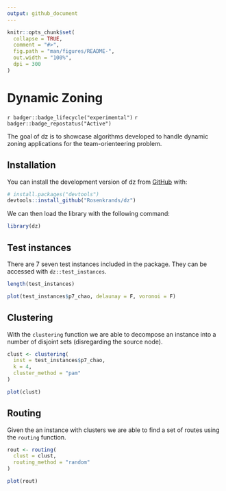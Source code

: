 ```yaml
---
output: github_document
---
```


<!-- README.md is generated from README.Rmd. Please edit that file -->

```r
knitr::opts_chunk$set(
  collapse = TRUE,
  comment = "#>",
  fig.path = "man/figures/README-",
  out.width = "100%",
  dpi = 300
)
```

# Dynamic Zoning

<!-- badges: start -->
`r badger::badge_lifecycle("experimental")` `r badger::badge_repostatus("Active")`
<!-- badges: end -->

The goal of dz is to showcase algorithms developed to handle dynamic zoning applications for the team-orienteering problem.

## Installation

You can install the development version of dz from [GitHub](https://github.com/) with:

``` r
# install.packages("devtools")
devtools::install_github("Rosenkrands/dz")
```

We can then load the library with the following command:

```r
library(dz)
```


## Test instances

There are 7 seven test instances included in the package.
They can be accessed with `dz::test_instances`.
```r
length(test_instances)
```

```r
plot(test_instances$p7_chao, delaunay = F, voronoi = F)
```

## Clustering

With the `clustering` function we are able to decompose an instance into a number of disjoint sets (disregarding the source node).

```r
clust <- clustering(
  inst = test_instances$p7_chao,
  k = 4,
  cluster_method = "pam"
)

plot(clust)
```
## Routing

Given the an instance with clusters we are able to find a set of routes using the `routing` function.

```r
rout <- routing(
  clust = clust,
  routing_method = "random"
)

plot(rout)
```
